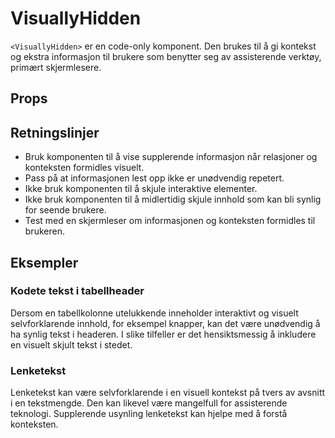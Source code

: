 
<Meta of={VisuallyHiddenStories} />

# VisuallyHidden

<ComponentLinkRow
  docsHref="https://design.domstol.no/987b33f71/v/0/p/53c59b-visuallyhidden"
  githubHref="https://github.com/domstolene/designsystem/tree/main/packages/components/src/components/VisuallyHidden"
  storybookHref="https://domstolene.github.io/designsystem/?path=/story/dds-components-components-visuallyhidden--default"
  withBottomSpacing
/>

`<VisuallyHidden>` er en code-only komponent. Den brukes til å gi kontekst og ekstra informasjon til brukere som benytter seg av assisterende verktøy, primært skjermlesere.

## Props

<Canvas of={VisuallyHiddenStories.Default} />
<Controls of={VisuallyHiddenStories.Default} />

## Retningslinjer

- Bruk komponenten til å vise supplerende informasjon når relasjoner og konteksten formidles visuelt.
- Pass på at informasjonen lest opp ikke er unødvendig repetert.
- Ikke bruk komponenten til å skjule interaktive elementer.
- Ikke bruk komponenten til å midlertidig skjule innhold som kan bli synlig for seende brukere.
- Test med en skjermleser om informasjonen og konteksten formidles til brukeren.

## Eksempler

### Kodete tekst i tabellheader

Dersom en tabellkolonne utelukkende inneholder interaktivt og visuelt selvforklarende innhold, for eksempel knapper, kan det være unødvendig å ha synlig tekst i headeren. I slike tilfeller er det hensiktsmessig å inkludere en visuelt skjult tekst i stedet.

<Canvas of={VisuallyHiddenStories.TableButtons} />

### Lenketekst

Lenketekst kan være selvforklarende i en visuell kontekst på tvers av avsnitt i en tekstmengde. Den kan likevel være mangelfull for assisterende teknologi. Supplerende usynling lenketekst kan hjelpe med å forstå konteksten.

<Canvas of={VisuallyHiddenStories.WithLink} />
